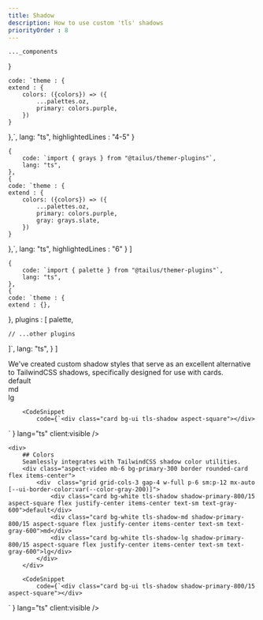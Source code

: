 ```yaml
---
title: Shadow
description: How to use custom 'tls' shadows
priorityOrder : 8
---
```



    ..._components
}

    code: `theme : {
    extend : {
        colors: ({colors}) => ({
            ...palettes.oz,
            primary: colors.purple,
        })
    }
},`,
    lang: "ts",
    highlightedLines : "4-5"
}

    {
        code: `import { grays } from "@tailus/themer-plugins"`,
        lang: "ts",
    },
    {
    code: `theme : {
    extend : {
        colors: ({colors}) => ({
            ...palettes.oz,
            primary: colors.purple,
            gray: grays.slate,
        })
    }
},`,
    lang: "ts",
    highlightedLines : "6"
  }
]

    {
        code: `import { palette } from "@tailus/themer-plugins"`,
        lang: "ts",
    },
    {
    code: `theme : {
    extend : {},
},
plugins : [
    palette,

    // ...other plugins
]`,
    lang: "ts",
  }
]

<div className="space-y-20">
    <div>
        We've created custom shadow styles that serve as an excellent alternative to TailwindCSS shadows, specifically designed for use with cards.
        <div class="aspect-video mb-6 bg-white border rounded-card flex items-center">
            <div  class="grid grid-cols-3 gap-4 w-full p-6 sm:p-12 mx-auto [--ui-border-color:var(--color-gray-200)]">
                <div class="card bg-white tls-shadow shadow-gray-950/[0.07] aspect-square flex justify-center items-center text-sm text-gray-600">default</div>
                <div class="card bg-white tls-shadow-md shadow-gray-950/[0.07] aspect-square flex justify-center items-center text-sm text-gray-600">md</div>
                <div class="card bg-white tls-shadow-lg shadow-gray-950/[0.07] aspect-square flex justify-center items-center text-sm text-gray-600">lg</div>
            </div>
        </div>

        <CodeSnippet
            code={`<div class="card bg-ui tls-shadow aspect-square"></div>
<div class="card bg-ui tls-shadow-md aspect-square"></div>
<div class="card bg-ui tls-shadow-lg aspect-square"></div>`
            }
            lang="ts"
            client:visible
        />
    </div>

    <div>
        ## Colors
        Seamlessly integrates with TailwindCSS shadow color utilities.
        <div class="aspect-video mb-6 bg-primary-300 border rounded-card flex items-center">
            <div  class="grid grid-cols-3 gap-4 w-full p-6 sm:p-12 mx-auto [--ui-border-color:var(--color-gray-200)]">
                <div class="card bg-white tls-shadow shadow-primary-800/15 aspect-square flex justify-center items-center text-sm text-gray-600">default</div>
                <div class="card bg-white tls-shadow-md shadow-primary-800/15 aspect-square flex justify-center items-center text-sm text-gray-600">md</div>
                <div class="card bg-white tls-shadow-lg shadow-primary-800/15 aspect-square flex justify-center items-center text-sm text-gray-600">lg</div>
            </div>
        </div>

        <CodeSnippet
            code={`<div class="card bg-ui tls-shadow shadow-primary-800/15 aspect-square"></div>
<div class="card bg-ui tls-shadow-md shadow-primary-800/15 aspect-square"></div>
<div class="card bg-ui tls-shadow-lg shadow-primary-800/15 aspect-square"></div>`
            }
            lang="ts"
            client:visible
        />
    </div>
</div>